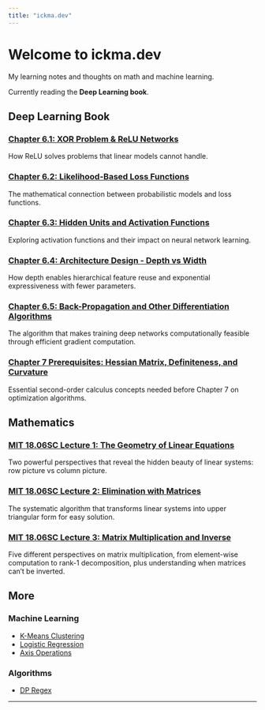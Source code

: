 ```yaml
---
title: "ickma.dev"
---
```


# Welcome to ickma.dev

My learning notes and thoughts on math and machine learning.

Currently reading the **Deep Learning book**.

## Deep Learning Book

### [Chapter 6.1: XOR Problem & ReLU Networks](ML/xor-deep-learning.ipynb)
How ReLU solves problems that linear models cannot handle.

### [Chapter 6.2: Likelihood-Based Loss Functions](ML/likelihood-loss-functions.ipynb)
The mathematical connection between probabilistic models and loss functions.

### [Chapter 6.3: Hidden Units and Activation Functions](ML/activation-functions.qmd)
Exploring activation functions and their impact on neural network learning.

### [Chapter 6.4: Architecture Design - Depth vs Width](ML/architecture-design.qmd)
How depth enables hierarchical feature reuse and exponential expressiveness with fewer parameters.

### [Chapter 6.5: Back-Propagation and Other Differentiation Algorithms](ML/backpropagation.qmd)
The algorithm that makes training deep networks computationally feasible through efficient gradient computation.

### [Chapter 7 Prerequisites: Hessian Matrix, Definiteness, and Curvature](ML/hessian-prerequisites.ipynb)
Essential second-order calculus concepts needed before Chapter 7 on optimization algorithms.

## Mathematics

### [MIT 18.06SC Lecture 1: The Geometry of Linear Equations](Math/mit1806-lecture1-geometry.ipynb)
Two powerful perspectives that reveal the hidden beauty of linear systems: row picture vs column picture.

### [MIT 18.06SC Lecture 2: Elimination with Matrices](Math/mit1806-lecture2-elimination.qmd)
The systematic algorithm that transforms linear systems into upper triangular form for easy solution.

### [MIT 18.06SC Lecture 3: Matrix Multiplication and Inverse](Math/mit1806-lecture3-multiplication.qmd)
Five different perspectives on matrix multiplication, from element-wise computation to rank-1 decomposition, plus understanding when matrices can't be inverted.

## More

### Machine Learning
- [K-Means Clustering](ML/kmeans.ipynb)
- [Logistic Regression](ML/logistic_regression.qmd)
- [Axis Operations](ML/axis.qmd)

### Algorithms
- [DP Regex](Algorithm/dp_regex.qmd)

---

